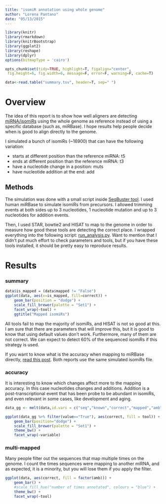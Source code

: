 ```yaml
---
title: "isomiR annotation using whole genome"
author: "Lorena Pantano"
date: "05/13/2015"
---
```


```r
library(knitr)
library(rmarkdown)
library(knitrBootstrap)
library(ggplot2)
library(reshape)
library(dplyr)
options(bitmapType = 'cairo')

opts_chunk$set(tidy=TRUE, highlight=T, figalign="center",
 fig.height=6, fig.width=6, message=F, error=F, warning=F, cache=T)
```

```r
data<-read.table("summary.tsv", header=T, sep=" ")
```

# Overview

The idea of this report is to show how well aligners are detecting
[miRNA/isomiRs](http://en.wikipedia.org/wiki/IsomiR) using the whole genome as reference instead of
using a specific database (such as, miRBase). I hope results
help people decide when is good to align directly to the genome.

I simulated a bunch of isomiRs (~16900) that can have the following variation:

* starts at different position than the reference miRNA: t5
* ends at different position than the reference miRNA: t3
* have a nucleotide change in a position: muts
* have nucleotide addition at the end: add

## Methods

The simulation was done with a small script inside [SeqBuster tool](https://github.com/lpantano/seqbuster/blob/master/misc/miRNA.simulator.py).
I used human miRBase to simulate isomiRs from precursors. I allowed trimming
events at both sides up to 3 nucleotides, 1 nucleotide mutation and 
up to 3 nucleotides for addition events.

Then, I used STAR, bowtie2 and HISAT to map to the genome in order to measure
how good these tools are detecting the correct place. I wrapped everything
into the following script: [run_analysis.py](https://github.com/lpantano/tools-mixer/blob/master/mirna/genome_based_mirna_annotation/run_tools.py). 
Want to mention that I didn't put much effort to
check parameters and tools, but if you have these tools installed, it
should be pretty easy to reproduce results.

# Results 

### summary

```r
data$is_mapped = (data$mapped != "False")
ggplot(data, aes(x=is_mapped, fill=correct)) +
    geom_bar(position = "dodge") +
    scale_fill_brewer(palette = "Set1") +
    facet_wrap(~tool) + 
    ggtitle("Mapped isomiRs")
```

All tools fail to map the majority of isomiRs, and HISAT is not so good at this. 
I am sure that there are parameters that will improve this, but it is
good to know that using default values don't work. Furthermore, many of 
them are not correct. We can expect to detect 60% of the sequenced isomiRs
if this strategy is used.

If you want to know what is the accuracy when mapping to miRBase directly,
[read this post](https://lorenapantano.wordpress.com/2014/02/28/mirna-annotation-tools-which-is-the-best/). Both reports use the same simulated isomiRs file.

### accuracy

It is interesting to know which changes affect more to the mapping accuracy. In this case nucleotides changes and additions. Addition is a post-transcriptional event that has been probe to be abundant in isomiRs, and even relevant in some cases, like development and aging. 


```r

data_gg <- melt(data,id.vars = c("seq","known","correct","mapped","amb","is_mapped","tool"))

ggplot(data_gg %>% filter(value=="True"), aes(correct, fill = tool)) +
    geom_bar(position="dodge") +
    scale_fill_brewer(palette = "Set1") +
    theme_bw() +
    facet_wrap(~variable)
```

### multi-mapped

Many people filter out the sequences that map multiple times on the genome.
I count the times sequences were mapping to another miRNA, and as expected, it
is a minority, but you will lose them if you apply the filter.

```r
ggplot(data, aes(correct, fill = factor(amb))) +
    geom_bar() +
    #scale_fill_hue("number of times annotated", colours = "blue") +
    theme_bw() +
    facet_wrap(~tool)
```
